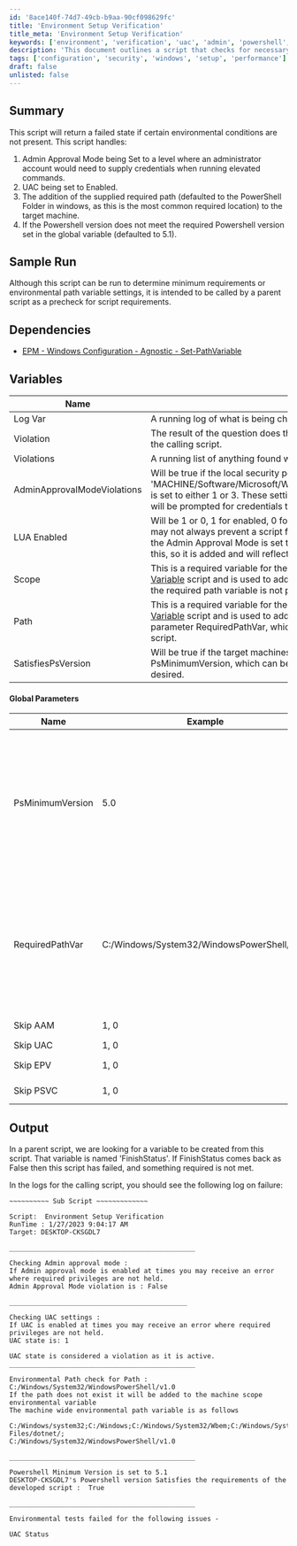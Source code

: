 ```yaml
---
id: '8ace140f-74d7-49cb-b9aa-90cf098629fc'
title: 'Environment Setup Verification'
title_meta: 'Environment Setup Verification'
keywords: ['environment', 'verification', 'uac', 'admin', 'powershell', 'path', 'version']
description: 'This document outlines a script that checks for necessary environmental conditions before executing other scripts. It verifies Admin Approval Mode, UAC settings, environmental path variables, and PowerShell version to ensure that the target machine meets the required criteria for successful script execution.'
tags: ['configuration', 'security', 'windows', 'setup', 'performance']
draft: false
unlisted: false
---
```

## Summary

This script will return a failed state if certain environmental conditions are not present. This script handles:

1. Admin Approval Mode being Set to a level where an administrator account would need to supply credentials when running elevated commands.
2. UAC being set to Enabled.
3. The addition of the supplied required path (defaulted to the PowerShell Folder in windows, as this is the most common required location) to the target machine.
4. If the Powershell version does not meet the required Powershell version set in the global variable (defaulted to 5.1).

## Sample Run

Although this script can be run to determine minimum requirements or environmental path variable settings, it is intended to be called by a parent script as a precheck for script requirements.

## Dependencies

- [EPM - Windows Configuration - Agnostic - Set-PathVariable](https://proval.itglue.com/DOC-5078775-11976265)

## Variables

| Name                       | Description                                                                                                                                                                                                                   |
|----------------------------|-------------------------------------------------------------------------------------------------------------------------------------------------------------------------------------------------------------------------------|
| Log Var                    | A running log of what is being checked and its state.                                                                                                                                                                        |
| Violation                  | The result of the question does the target machine's current state satisfy the necessary requirement of the calling script.                                                                                                |
| Violations                 | A running list of anything found with a violation of true.                                                                                                                                                                   |
| AdminApprovalModeViolations | Will be true if the local security policy object 'MACHINE/Software/Microsoft/Windows/CurrentVersion/Policies/System/ConsentPromptBehaviorAdmin' is set to either 1 or 3. These settings mean that an admin account, when running an elevated command, will be prompted for credentials to continue. |
| LUA Enabled                | Will be 1 or 0, 1 for enabled, 0 for disabled, and reflects the UAC setting on the computer. A failure here may not always prevent a script from running but very well could if the command requires elevation, and the Admin Approval Mode is set to a high enough level. Depending on the script we may want to verify this, so it is added and will reflect a failure if UAC is turned on. |
| Scope                      | This is a required variable for the [EPM - Windows Configuration - Script - Set-Environmental Path Variable](https://proval.itglue.com/DOC-5078775-11976251) script and is used to add any required path variables to the target. Note: this script will not fail if the required path variable is not present, it will add it if it's not present. |
| Path                       | This is a required variable for the [EPM - Windows Configuration - Script - Set-Environmental Path Variable](https://proval.itglue.com/DOC-5078775-11976251) script and is used to add any required path variables to the target. It is equal to the global parameter RequiredPathVar, which can be set in this global parameter or, in any parent script calling this script. |
| SatisfiesPsVersion        | Will be true if the target machines PowerShell version is equal to or greater than the global parameter PsMinimumVersion, which can be set globally on this script, or set in a parent script if a different value is desired. |

#### Global Parameters

| Name               | Example                            | Required | Description                                                                                                                                                                                                                                                                                                                                                   |
|--------------------|------------------------------------|----------|---------------------------------------------------------------------------------------------------------------------------------------------------------------------------------------------------------------------------------------------------------------------------------------------------------------------------------------------------------------|
| PsMinimumVersion    | 5.0                               | True     | This is a global PowerShell minimum version that this script when called will default to, at present it is defaulted to 5.0, however as time goes on and we move to newer versions we can change this to match the minimum PowerShell version we require moving forward. When calling this script If you set a script variable as PsMinimumVersion with a value other than the defaulted, the calling scripts variable will trump the global variable, so we can write scripts with higher or lower PowerShell versions setting that variable to whatever the desired version is, and the script will adjust to that new value. |
| RequiredPathVar     | C:/Windows/System32/WindowsPowerShell/v1.0 | True     | This is a global environmental path variable path; it is defaulted to 'C:/Windows/System32/WindowsPowerShell/v1.0' as the most common issue when calling powershell.exe is the fact that this particular path is not present in the systems environmental path variable. When calling this script If you set a script variable as RequiredPathVar with a value other than the defaulted, the calling scripts variable will trump the global variable, so we can write scripts with different required paths, and this script will add them as necessary. |
| Skip AAM            | 1, 0                              | False    | Setting this to 1 will skip the Admin Approval Mode check.                                                                                                                                                                                                                                                                                                   |
| Skip UAC            | 1, 0                              | False    | Setting this to 1 will skip the UAC check.                                                                                                                                                                                                                                                                                                                   |
| Skip EPV            | 1, 0                              | False    | Setting this to 1 will skip the Setting of the Environmental Path variable.                                                                                                                                                                                                                                                                                 |
| Skip PSVC           | 1, 0                              | False    | Setting this to 1 will skip the PowerShell version check.                                                                                                                                                                                                                                                                                                   |

## Output

In a parent script, we are looking for a variable to be created from this script. That variable is named 'FinishStatus'. If FinishStatus comes back as False then this script has failed, and something required is not met.

In the logs for the calling script, you should see the following log on failure:

```
~~~~~~~~~~ Sub Script ~~~~~~~~~~~~~

Script:  Environment Setup Verification
RunTime : 1/27/2023 9:04:17 AM
Target: DESKTOP-CKSGDL7

_______________________________________________

Checking Admin approval mode : 
If Admin approval mode is enabled at times you may receive an error where required privileges are not held.
Admin Approval Mode violation is : False

_____________________________________________

Checking UAC settings : 
If UAC is enabled at times you may receive an error where required privileges are not held.
UAC state is: 1

UAC state is considered a violation as it is active.
_______________________________________________

Environmental Path check for Path : C:/Windows/System32/WindowsPowerShell/v1.0
If the path does not exist it will be added to the machine scope environmental variable
The machine wide environmental path variable is as follows

C:/Windows/system32;C:/Windows;C:/Windows/System32/Wbem;C:/Windows/System32/WindowsPowerShell/v1.0/;C:/Windows/System32/OpenSSH/;C:/Program Files/dotnet/;
C:/Windows/System32/WindowsPowerShell/v1.0
 
_______________________________________________

Powershell Minimum Version is set to 5.1
DESKTOP-CKSGDL7's Powershell version Satisfies the requirements of the developed script :  True

_______________________________________________

Environmental tests failed for the following issues - 

UAC Status
```












